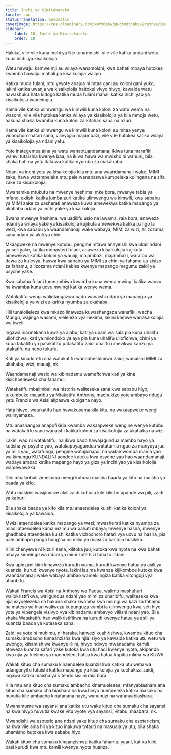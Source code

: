 ```yaml
---
title: Inchi ya Kimitekateko
locale: swc
statusTranslation: automatic
coverImage: https://res.cloudinary.com/xmfm6mhw3gwctndtcubgx2rptnae/image/upload/v1741354419/small_cover_la_gran_rebelion_28716e29d2.webp
sidebar:
    label: 18. Inchi ya Kimitekateko
    order: 18
---
```

Hakika, vile vile kuna Inchi ya Nje tunamoishi, vile vile katika undani wetu kuna inchi ya kisaikolojia.

Watu hawajui kamwe mji au wilaya wanamoishi, kwa bahati mbaya hutokea kwamba hawajui mahali pa kisaikolojia walipo.

Katika muda fulani, mtu yeyote anajua ni mtaa gani au koloni gani yuko, lakini katika uwanja wa kisaikolojia haitokei vivyo hivyo, kawaida watu hawashuku hata kidogo katika muda fulani mahali katika inchi yao ya kisaikolojia wameingia.

Kama vile katika ulimwengu wa kimwili kuna koloni za watu wema na wasomi, vile vile hutokea katika wilaya ya kisaikolojia ya kila mmoja wetu; hakuna shaka kwamba kuna koloni za kifahari sana na nzuri.

Kama vile katika ulimwengu wa kimwili kuna koloni au mitaa yenye vichochoro hatari sana, vilivyojaa majambazi, vile vile hutokea katika wilaya ya kisaikolojia ya ndani yetu.

Yote inategemea aina ya watu wanaotuandamana; ikiwa tuna marafiki walevi tutaishia kwenye baa, na ikiwa hawa wa mwisho ni wahuni, bila shaka hatima yetu itakuwa katika nyumba za makahaba.

Ndani ya inchi yetu ya kisaikolojia kila mtu ana waandamanaji wake, MIMI zake, hawa watampeleka mtu pale wanapaswa kumpeleka kulingana na sifa zake za kisaikolojia.

Mwanamke mtukufu na mwenye heshima, mke bora, mwenye tabia ya mfano, akiishi katika jumba zuri katika ulimwengu wa kimwili, kwa sababu ya MIMI zake za uasherati anaweza kuwa amewekwa katika mapango ya ukahaba ndani ya inchi yake ya kisaikolojia.

Bwana mwenye heshima, wa uadilifu usio na lawama, raia bora, anaweza ndani ya wilaya yake ya kisaikolojia kujikuta amewekwa katika pango la wezi, kwa sababu ya waandamanaji wake wabaya, MIMI za wizi, zilizozama sana ndani ya akili ya chini.

Mkaapweke na mwenye kutubu, pengine mtawa anayeishi kwa ukali ndani ya seli yake, katika monasteri fulani, anaweza kisaikolojia kujikuta amewekwa katika koloni ya wauaji, majambazi, majambazi, waraibu wa dawa za kulevya, haswa kwa sababu ya MIMI za chini ya fahamu au zisizo za fahamu, zilizozama ndani kabisa kwenye mapango magumu zaidi ya psyche yake.

Kwa sababu fulani tumeambiwa kwamba kuna wema mwingi katika waovu na kwamba kuna uovu mwingi katika wenye wema.

Watakatifu wengi waliotangazwa bado wanaishi ndani ya mapango ya kisaikolojia ya wizi au katika nyumba za ukahaba.

Hili tunalolieleza kwa mkazo linaweza kuwashangaza wanafiki, wacha Mungu, wajinga wasomi, vielelezo vya hekima, lakini kamwe wanasaikolojia wa kweli.

Ingawa inaonekana kuwa ya ajabu, kati ya ubani wa sala pia kuna uhalifu uliofichwa, kati ya miondoko ya aya pia kuna uhalifu uliofichwa, chini ya kuba takatifu ya patakatifu patakatifu zaidi uhalifu umevikwa kanzu ya utakatifu na neno tukufu.

Kati ya kina kirefu cha watakatifu wanaoheshimiwa zaidi, wanaishi MIMI za ukahaba, wizi, mauaji, nk.

Waandamanaji wasio wa kibinadamu wamefichwa kati ya kina kisichoeleweka cha fahamu.

Watakatifu mbalimbali wa historia waliteseka sana kwa sababu hiyo; tukumbuke majaribu ya Mtakatifu Anthony, machukizo yote ambayo ndugu yetu Francis wa Asisi alipaswa kupigana nayo.

Hata hivyo, watakatifu hao hawakusema kila kitu, na wakaapweke wengi walinyamaza.

Mtu anashangaa anapofikiria kwamba wakaapweke wengine wenye kutubu na watakatifu sana wanaishi katika koloni za kisaikolojia za ukahaba na wizi.

Lakini wao ni watakatifu, na ikiwa bado hawajagundua mambo hayo ya kutisha ya psyche yao, watakapoyagundua watatumia nguo za manyoya juu ya miili yao, watafunga, pengine watajichapa, na watamwomba mama yao wa kimungu KUNDALINI aondoe kutoka kwa psyche yao hao waandamanaji wabaya ambao katika mapango hayo ya giza ya inchi yao ya kisaikolojia wamewaweka.

Dini mbalimbali zimesema mengi kuhusu maisha baada ya kifo na maisha ya baada ya kifo.

Watu maskini wasijiumize akili zaidi kuhusu kile kilicho upande wa pili, zaidi ya kaburi.

Bila shaka baada ya kifo kila mtu anaendelea kuishi katika koloni ya kisaikolojia ya kawaida.

Mwizi ataendelea katika mapango ya wezi; mwasherati katika nyumba za miadi ataendelea kama mzimu wa bahati mbaya; mwenye hasira, mwenye ghadhabu ataendelea kuishi katika vichochoro hatari vya uovu na hasira, pia pale ambapo panga hung'aa na milio ya risasi za bastola husikika.

Kiini chenyewe ni kizuri sana, kilitoka juu, kutoka kwa nyota na kwa bahati mbaya kimeingizwa ndani ya mimi zote hizi tunazo ndani.

Kwa upinzani kiini kinaweza kurudi nyuma, kurudi kwenye hatua ya asili ya kuanzia, kurudi kwenye nyota, lakini lazima kwanza kijikomboe kutoka kwa waandamanaji wake wabaya ambao wamekiingiza katika vitongoji vya uharibifu.

Wakati Francis wa Asisi na Anthony wa Padua, walimu mashuhuri waliokristifikwa, waligundua ndani yao mimi za uharibifu, waliteseka kwa njia isiyoelezeka na hakuna shaka kwamba kwa msingi wa kazi za fahamu na mateso ya hiari waliweza kupunguza vumbi la ulimwengu kwa seti hiyo yote ya vipengele visivyo vya kibinadamu ambavyo viliishi ndani yao. Bila shaka Watakatifu hao walikristifikwa na kurudi kwenye hatua ya asili ya kuanzia baada ya kuteseka sana.

Zaidi ya yote ni muhimu, ni haraka, haiwezi kuahirishwa, kwamba kituo cha sumaku ambacho tumeanzisha kwa njia isiyo ya kawaida katika utu wetu wa uwongo, kihamishiwe kwenye Kiini, hivyo ndivyo mwanadamu kamili ataweza kuanza safari yake kutoka kwa utu hadi kwenye nyota, akipanda kwa njia ya kielimu ya maendeleo, hatua kwa hatua kupitia mlima wa KUWA.

Wakati kituo cha sumaku kinaendelea kuanzishwa katika utu wetu wa udanganyifu tutaishi katika mapango ya kisaikolojia ya kuchukiza zaidi, ingawa katika maisha ya vitendo sisi ni raia bora.

Kila mtu ana kituo cha sumaku ambacho kinamuelezea; mfanyabiashara ana kituo cha sumaku cha biashara na kwa hivyo huendeleza katika masoko na huvutia kile ambacho kinafanana naye, wanunuzi na wafanyabiashara.

Mwanamume wa sayansi ana katika utu wake kituo cha sumaku cha sayansi na kwa hivyo huvutia kwake vitu vyote vya sayansi, vitabu, maabara, nk.

Mwandishi wa esoteric ana ndani yake kituo cha sumaku cha esotericism, na kwa vile aina hii ya kituo inakuwa tofauti na masuala ya utu, bila shaka uhamisho hutokea kwa sababu hiyo.

Wakati kituo cha sumaku kinaanzishwa katika fahamu, yaani, katika kiini, basi kurudi kwa mtu kamili kwenye nyota huanza.

